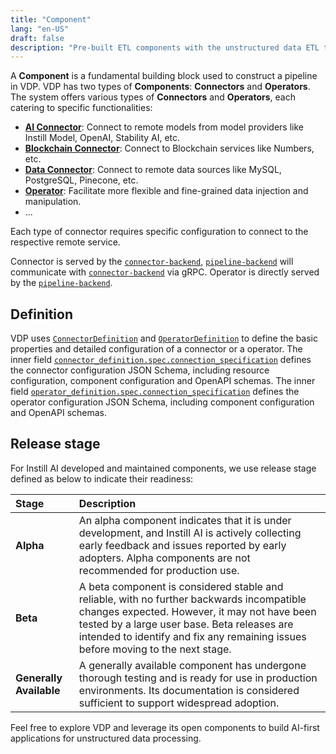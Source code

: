```yaml
---
title: "Component"
lang: "en-US"
draft: false
description: "Pre-built ETL components with the unstructured data ETL tool VDP https://github.com/instill-ai/vdp"
---
```


A **Component** is a fundamental building block used to construct a pipeline in VDP. VDP has two types of **Components**: **Connectors** and **Operators**. The system offers various types of **Connectors** and **Operators**, each catering to specific functionalities:

- [**AI Connector**](/docs/vdp/ai-connectors): Connect to remote models from model providers like Instill Model, OpenAI, Stability AI, etc.
- [**Blockchain Connector**](/docs/vdp/blockchain-connectors): Connect to Blockchain services like Numbers, etc.
- [**Data Connector**](/docs/vdp/data-connectors): Connect to remote data sources like MySQL, PostgreSQL, Pinecone, etc.
- [**Operator**](/docs/vdp/operators): Facilitate more flexible and fine-grained data injection and manipulation.
- ...

Each type of connector requires specific configuration to connect to the respective remote service.

Connector is served by the [`connector-backend`](https://github.com/instill-ai/connector-backend), [`pipeline-backend`](https://github.com/instill-ai/pipeline-backend) will communicate with [`connector-backend`](https://github.com/instill-ai/connector-backend) via gRPC.
Operator is directly served by the [`pipeline-backend`](https://github.com/instill-ai/pipeline-backend).

## Definition

VDP uses [`ConnectorDefinition`](https://github.com/instill-ai/protobufs/blob/main/vdp/connector/v1alpha/connector_definition.proto) and [`OperatorDefinition`](https://github.com/instill-ai/protobufs/blob/main/vdp/pipeline/v1alpha/operator_definition.proto)
to define the basic properties and detailed configuration of a connector or a operator.
The inner field [`connector_definition.spec.connection_specification`](https://github.com/instill-ai/protobufs/blob/main/vdp/connector/v1alpha/spec.proto)
defines the connector configuration JSON Schema, including resource configuration, component configuration and OpenAPI schemas.
The inner field [`operator_definition.spec.connection_specification`](https://github.com/instill-ai/protobufs/blob/main/vdp/pipeline/v1alpha/operator_definition.proto)
defines the operator configuration JSON Schema, including component configuration and OpenAPI schemas.

## Release stage

For Instill AI developed and maintained components, we use release stage defined as below to indicate their readiness:

| Stage                   | Description                                                                                                                                                                                                                                                                  |
| :---------------------- | :--------------------------------------------------------------------------------------------------------------------------------------------------------------------------------------------------------------------------------------------------------------------------- |
| **Alpha**               | An alpha component indicates that it is under development, and Instill AI is actively collecting early feedback and issues reported by early adopters. Alpha components are not recommended for production use.                                                              |
| **Beta**                | A beta component is considered stable and reliable, with no further backwards incompatible changes expected. However, it may not have been tested by a large user base. Beta releases are intended to identify and fix any remaining issues before moving to the next stage. |
| **Generally Available** | A generally available component has undergone thorough testing and is ready for use in production environments. Its documentation is considered sufficient to support widespread adoption.                                                                                   |

Feel free to explore VDP and leverage its open components to build AI-first applications for unstructured data processing.
